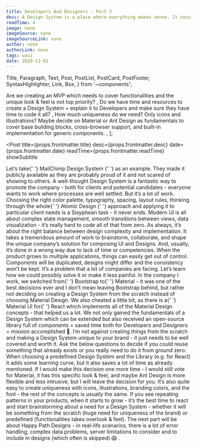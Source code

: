 ```yaml
---
title: Developers And Designers - Part 3
desc: A Design System is a place where everything makes sense. It consists of components, patterns, principles, best practices, and is the ultimate source of truth. It’s documentation everyone needs in IT - Developers, Designers, Product Owners, and sometimes even clients.
readTime: 4
image: none
imageSource: none
imageSourceLink: none
author: none
authorLink: none
tags: uxui
date: 2020-11-01
---
```


  Title,
  Paragraph,
  Text,
  Post,
  PostList,
  PostCard,
  PostFooter,
  SyntaxHighlighter,
  Link,
  Box,
} from '~components';

  <Text size="normal">
    Are we creating an MVP which needs to cover functionalities and the unique
    look & feel is not top priority?
  </Text>,
  <Text size="normal">
    Do we have time and resources to create a Design System + explain it to
    Developers and make sure they have time to code it all?
  </Text>,
  <Text size="normal">
    How much uniqueness do we need? Only icons and illustrations? Maybe decide
    on Material or <Link href="https://ant.design/">Ant Design</Link> as
    fundamentals to cover base building blocks, cross-browser support, and
    built-in implementation for generic components.
  </Text>,
];

<Post
  title={props.frontmatter.title}
  desc={props.frontmatter.desc}
  date={props.frontmatter.date}
  readTime={props.frontmatter.readTime}
  showSubtitle
>
  <Title level={3}>Problem - Lack of a Design System 🧐</Title>
  <Paragraph>
    Let’s take{' '}
    <Link href="https://ux.mailchimp.com/patterns/color">
      MailChimp Design System
    </Link>{' '}
    as an example. They made it publicly available as they are probably proud of
    it and not scared of showing to others.
  </Paragraph>
  <Paragraph>
    A well-thought Design System is a fantastic way to promote the company -
    both for clients and potential candidates - everyone wants to work where
    processes are well settled.
  </Paragraph>
  <Paragraph>
    <Text strong>But it’s a lot of work.</Text> Choosing the right color
    palette, typography, spacing, layout rules, thinking through the whole{' '}
    <Link href="https://bradfrost.com/blog/post/atomic-web-design/">
      Atomic Design
    </Link>{' '}
    approach and applying it to particular client needs is a Sisyphean task - it
    never ends.
  </Paragraph>
  <Paragraph>
    Modern UI is all about complex state management, smooth transitions between
    views, data visualization - it’s really hard to code all of that from zero.
    As always, it’s about the right balance between design complexity and
    implementation.
  </Paragraph>
  <Paragraph>
    It takes a tremendous amount of work to brainstorm, collaborate, and shape
    the unique company’s solution for composing UI and Designs. And, usually,
    it’s done in a wrong way due to lack of time or competencies.
  </Paragraph>
  <Paragraph>
    When the product grows to multiple applications, things can easily get out
    of control. Components will be duplicated, designs might differ and the
    consistency won’t be kept. It’s a problem that a lot of companies are
    facing.
  </Paragraph>
  <Paragraph lastParagraph>
    Let’s learn how we could possibly solve it or make it less painful.
  </Paragraph>
  <Title level={3}>Solution 😎</Title>
  <Paragraph>
    In the company I work, we switched from{' '}
    <Link href="https://getbootstrap.com/">Bootstrap</Link> to{' '}
    <Link href="https://material.io/design/">Material</Link> - it was one of the
    best decisions ever and I don’t mean leaving Bootstrap behind, but rather
    not deciding on creating a Design System from the scratch instead of
    choosing Material Design.
  </Paragraph>
  <Paragraph>
    We also cheated a little bit, as there is a{' '}
    <Link href="https://material-ui.com/">Material UI</Link> for{' '}
    <Link href="https://reactjs.org/">React</Link> which implements all of the
    Material Design concepts - that helped us a lot. We not only gained the
    fundamentals of a Design System which can be extended but also received an
    open-source library full of components = saved time both for Developers and
    Designers = mission accomplished 🚀.
  </Paragraph>
  <Paragraph>
    I’m not against creating things from the scratch and making a Design System
    unique to your brand - it just needs to be well covered and worth it. Ask
    the below questions to decide if you could reuse something that already
    exists or you really need to do it from ground zero:
  </Paragraph>
  <PostList data={questions} />
  <Paragraph>
    When choosing a predefined Design System and the Library (e.g. for React) it
    adds some learning curve, but it also saves a lot of time as already
    mentioned.
  </Paragraph>
  <Paragraph>
    If I would make this decision one more time - I would still vote for
    Material, it has this specific look & feel, and maybe Ant Design is more
    flexible and less intrusive, but I will leave the decision for you.
  </Paragraph>
  <Paragraph lastParagraph>
    It’s also quite easy to create uniqueness with icons, illustrations,
    branding colors, and the font - the rest of the concepts is usually the
    same.
  </Paragraph>
  <Title level={3}>Closing Notes 📋</Title>
  <Paragraph>
    If you see repeating patterns in your products, when it starts to grow -
    it’s the best time to react and start brainstorming about a need for a
    Design System - whether it will be something from the scratch (huge need for
    uniqueness of the brand) or predefined (functionalities takes overlook &
    feel).
  </Paragraph>
  <Paragraph>
    The next part will be about <Text strong>Happy Path Designs</Text> - in
    real-life scenarios, there is a lot of error handling, complex data
    problems, server limitations to consider and to include in designs (which
    often is skipped) 😱 .
  </Paragraph>
  <PostFooter />
</Post>
